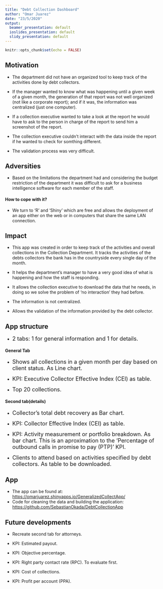 ---
title: "Debt Collection Dashboard"
author: "Omar Juarez"
date: "23/5/2020"
output:
  beamer_presentation: default
  ioslides_presentation: default
  slidy_presentation: default
---

```{r setup, include=FALSE}
knitr::opts_chunk$set(echo = FALSE)
```

## Motivation


- The department did not have an organized tool to keep track of the activities done by debt collectors.

- If the manager wanted to know what was happening until a given week of a given month, the generation of that report was not well organized (not like a corporate report); and if it was, the information was centralized (just one computer).

- If a collection executive wanted to take a look at the report he would have to ask to the person in charge of the report to send him a screenshot of the report.

- The collection executive couldn't interact with the data inside the report if he wanted to check for somthing different.

- The validation process was very difficult.


## Adversities

- Based on the limitations the department had and considering the budget restriction of the department it was difficult to ask for a business intelligence software for each member of the staff.

#### How to cope with it?

- We turn to 'R' and 'Shiny' which are free and allows the deployment of an app either on the web or in computers that share the same LAN connection.


## Impact

- This app was created in order to keep track of the activities and overall collections in the Collection Department. It tracks the activities of the debts collectors the bank has in the countryside every single day of the month.

- It helps the department's manager to have a very good idea of what is happening and how the staff is responding. 

- It allows the collection executive to download the data that he needs, in doing so we solve the problem of 'no interaction' they had before.

- The information is not centralized.

- Allows the validation of the information provided by the debt collector.

## App structure
- <font size = "4"> 2 tabs: 1 for general information and 1 for details. </font>

#### General Tab

- <font size = "4">  Shows all collections in a given month per day based on client status. As Line chart. </font>

- <font size = "4"> KPI: Executive Collector Effective Index (CEI) as table. </font>

- <font size = "4"> Top 20 collections. </font>

#### Second tab(details)

- <font size = "4"> Collector's total debt recovery as Bar chart. </font>

- <font size = "4"> KPI: Collector Effective Index (CEI) as table. </font>

- <font size = "4"> KPI: Activity measurement or portfolio breakdown. As bar chart. This is an aproximation to the 'Percentage of outbound calls in promise to pay (PTP)' KPI. </font>

- <font size = "4"> Clients to attend based on activities specified by debt collectors. As table to be downloaded. </font>


## App

- The app can be found at: <https://omarjuarez.shinyapps.io/GeneralizedCollectApp/>
- Code for cleaning the data and building the application: <https://github.com/SebastianOkada/DebtCollectionApp>


## Future developments

- Recreate second tab for attorneys.

- KPI: Estimated payout.

- KPI: Objective percentage.

- KPI: Right party contact rate (RPC). To evaluate first.

- KPI: Cost of collections.

- KPI: Profit per account (PPA).




